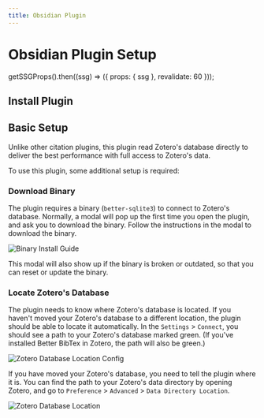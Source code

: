 ```yaml
---
title: Obsidian Plugin
---
```


# Obsidian Plugin Setup



  getSSGProps().then((ssg) => ({ props: { ssg }, revalidate: 60 }));

## Install Plugin

<ObsidianInstall />

## Basic Setup

Unlike other citation plugins, this plugin read Zotero's database directly to deliver the
best performance with full access to Zotero's data.

To use this plugin, some additional setup is required:

<Steps>

### Download Binary

The plugin requires a binary (`better-sqlite3`) to connect to Zotero's database. Normally,
a modal will pop up the first time you open the plugin, and ask you to download the binary. Follow the instructions in the modal to download the binary.

![Binary Install Guide](/img/binary-install-guide.png)

This modal will also show up if the binary is broken or outdated, so that you can reset or update the binary.

### Locate Zotero's Database

The plugin needs to know where Zotero's database is located. If you haven't moved your Zotero's database to a different location, the plugin should be able to locate it automatically. In the `Settings` > `Connect`, you should see a path to your Zotero's database marked green. (If you've installed Better BibTex in Zotero, the path will also be green.)

![Zotero Database Location Config](/img/connect-cfg-obsidian.png)

If you have moved your Zotero's database, you need to tell the plugin where it is. You can find the path to your Zotero's data directory by opening Zotero, and go to `Preference` > `Advanced` > `Data Directory Location`.

![Zotero Database Location](/img/zotero-data-dir.png)

</Steps>

